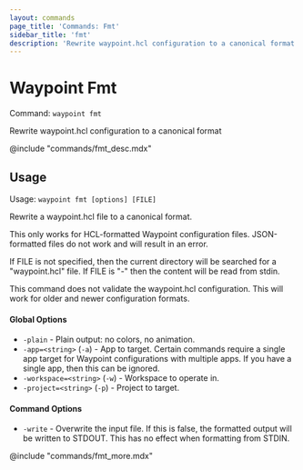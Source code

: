 ```yaml
---
layout: commands
page_title: 'Commands: Fmt'
sidebar_title: 'fmt'
description: 'Rewrite waypoint.hcl configuration to a canonical format'
---
```


# Waypoint Fmt

Command: `waypoint fmt`

Rewrite waypoint.hcl configuration to a canonical format

@include "commands/fmt_desc.mdx"

## Usage

Usage: `waypoint fmt [options] [FILE]`

Rewrite a waypoint.hcl file to a canonical format.

This only works for HCL-formatted Waypoint configuration files. JSON-formatted
files do not work and will result in an error.

If FILE is not specified, then the current directory will be searched
for a "waypoint.hcl" file. If FILE is "-" then the content will be read
from stdin.

This command does not validate the waypoint.hcl configuration. This will
work for older and newer configuration formats.

#### Global Options

- `-plain` - Plain output: no colors, no animation.
- `-app=<string>` (`-a`) - App to target. Certain commands require a single app target for Waypoint configurations with multiple apps. If you have a single app, then this can be ignored.
- `-workspace=<string>` (`-w`) - Workspace to operate in.
- `-project=<string>` (`-p`) - Project to target.

#### Command Options

- `-write` - Overwrite the input file. If this is false, the formatted output will be written to STDOUT. This has no effect when formatting from STDIN.

@include "commands/fmt_more.mdx"
